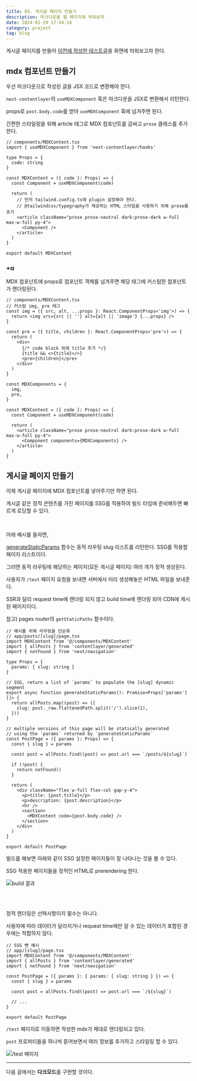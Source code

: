```yaml
---
title: 03. 게시글 페이지 만들기
description: 마크다운을 웹 페이지에 띄워보자
date: 2024-01-29 17:54:14
category: project
tag: blog
---
```


게시글 페이지를 만들어 [이전에 작성한 테스트글](/posts/projects/blog/02-project-setting)을 화면에 띄워보고자 한다.

## mdx 컴포넌트 만들기

우선 마크다운으로 작성된 글을 JSX 코드로 변환해야 한다.

`next-contentlayer`의 `useMDXComponent` 훅은 마크다운을 JSX로 변환해서 리턴한다.

props로 `post.body.code`를 받아 `useMDXComponent` 훅에 넘겨주면 된다.

간편한 스타일링을 위해 article 태그로 MDX 컴포넌트를 감싸고 `prose` 클래스를 추가한다.

```tsx
// components/MDXContent.tsx
import { useMDXComponent } from 'next-contentlayer/hooks'

type Props = {
  code: string
}

const MDXContent = ({ code }: Props) => {
  const Component = useMDXComponent(code)

  return (
    // 먼저 tailwind.config.ts에 plugin 설정해야 한다.
    // @tailwindcss/typography가 제공하는 HTML 스타일을 사용하기 위해 prose를 추가
    <article className="prose prose-neutral dark:prose-dark w-full max-w-full py-4">
      <Component />
    </article>
  )
}

export default MDXContent
```

### +α

MDX 컴포넌트에 props로 컴포넌트 객체를 넘겨주면 해당 태그에 커스텀한 컴포넌트가 렌더링된다.

```tsx {17-20}
// components/MDXContent.tsx
// 커스텀 img, pre 태그
const img = ({ src, alt, ...props }: React.ComponentProps<'img'>) => {
  return <img src={src || ''} alt={alt || 'image'} {...props} />
}

const pre = ({ title, children }: React.ComponentProps<'pre'>) => {
  return (
    <div>
      {/* code block 위에 title 추가 */}
      {title && <>{title}</>}
      <pre>{children}</pre>
    </div>
  )
}

const MDXComponents = {
  img,
  pre,
}

const MDXContent = ({ code }: Props) => {
  const Component = useMDXComponent(code)

  return (
    <article className="prose prose-neutral dark:prose-dark w-full max-w-full py-4">
      <Component components={MDXComponents} />
    </article>
  )
}
```

## 게시글 페이지 만들기

이제 게시글 페이지에 MDX 컴포넌트를 넣어주기만 하면 된다.

게시글 같은 정적 콘텐츠를 가진 페이지를 SSG를 적용하여 빌드 타임에 준비해두면 빠르게 로딩할 수 있다.

<br />

아래 예시를 들자면,

[generateStaticParams](https://nextjs.org/docs/app/api-reference/functions/generate-static-params) 함수는 동적 라우팅 slug 리스트를 리턴한다. SSG를 적용할 페이지 리스트이다.

그러면 동적 라우팅에 해당하는 페이지(모든 게시글 페이지) 여러 개가 정적 생성된다.

사용자가 `/test` 페이지 요청을 보내면 서버에서 미리 생성해놓은 HTML 파일을 보내준다.

SSR과 달리 request time에 렌더링 되지 않고 build time에 렌더링 되어 CDN에 캐시된 페이지이다.

참고) pages router의 `getStaticPaths` 함수이다.

```tsx {12-16}
// 예시를 위해 라우팅을 단순화
// app/posts/[slug]/page.tsx
import MDXContent from '@/components/MDXContent'
import { allPosts } from 'contentlayer/generated'
import { notFound } from 'next/navigation'

type Props = {
  params: { slug: string }
}

// SSG, return a list of `params` to populate the [slug] dynamic segment
export async function generateStaticParams(): Promise<Props['params'][]> {
  return allPosts.map((post) => ({
    slug: post._raw.flattenedPath.split('/').slice(1),
  }))
}

// multiple versions of this page will be statically generated
// using the `params` returned by `generateStaticParams`
const PostPage = ({ params }: Props) => {
  const { slug } = params

  const post = allPosts.find((post) => post.url === `/posts/${slug}`)

  if (!post) {
    return notFound()
  }

  return (
    <div className="flex w-full flex-col gap-y-4">
      <p>title: {post.title}</p>
      <p>description: {post.description}</p>
      <hr />
      <section>
        <MDXContent code={post.body.code} />
      </section>
    </div>
  )
}

export default PostPage
```

빌드를 해보면 아래와 같이 SSG 설정한 페이지들이 잘 나타나는 것을 볼 수 있다.

SSG 적용한 페이지들을 정적인 HTML로 prerendering 한다.

![build 결과](/images/project/02.png)

<br />
<br />

정적 렌더링은 선택사항이지 필수는 아니다.

사용자에 따라 데이터가 달라지거나 request time에만 알 수 있는 데이터가 포함된 경우에는 적합하지 않다.

```tsx
// SSG 뺀 예시
// app/[slug]/page.tsx
import MDXContent from '@/components/MDXContent'
import { allPosts } from 'contentlayer/generated'
import { notFound } from 'next/navigation'

const PostPage = ({ params }: { params: { slug: string } }) => {
  const { slug } = params

  const post = allPosts.find((post) => post.url === `/${slug}`)

  // ...
}

export default PostPage
```

`/test` 페이지로 이동하면 작성한 mdx가 제대로 렌더링되고 있다.

`post` 프로퍼티들을 하나씩 뜯어보면서 여러 정보를 추가하고 스타일링 할 수 있다.

![/test 페이지](/images/project/01.png)

<hr />

다음 글에서는 **다크모드**를 구현할 것이다.
